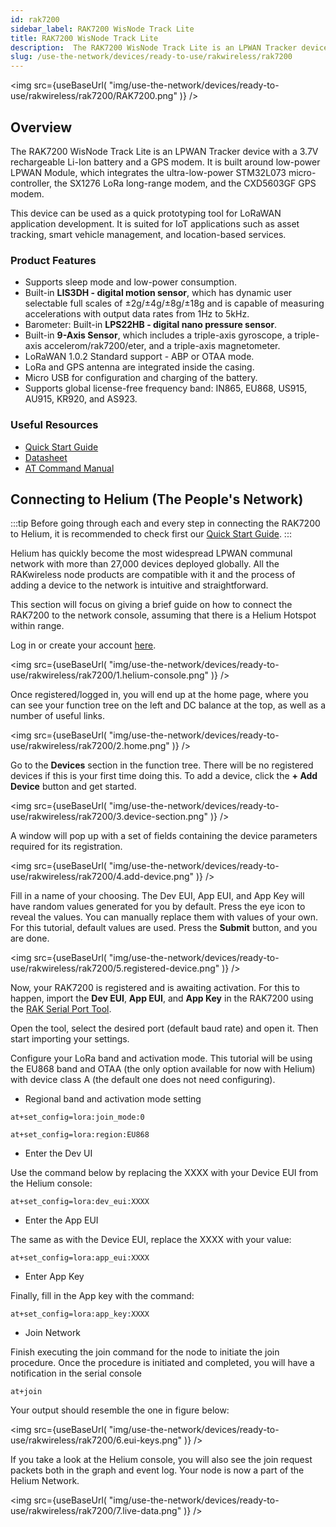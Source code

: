 ```yaml
---
id: rak7200
sidebar_label: RAK7200 WisNode Track Lite
title: RAK7200 WisNode Track Lite
description:  The RAK7200 WisNode Track Lite is an LPWAN Tracker device with a 3.7V rechargeable Li-Ion battery and a GPS modem. It is built around low-power LPWAN Module, which integrates the ultra low power STM32L073 micro-controller, the SX1276 LoRa long-range modem, and the CXD5603GF GPS modem. 
slug: /use-the-network/devices/ready-to-use/rakwireless/rak7200
---
```




<img
  src={useBaseUrl(
    "img/use-the-network/devices/ready-to-use/rakwireless/rak7200/RAK7200.png"
  )}
/>

## Overview


The RAK7200 WisNode Track Lite is an LPWAN Tracker device with a 3.7V rechargeable Li-Ion battery and a GPS modem. It is built around low-power LPWAN Module, which integrates the ultra-low-power STM32L073 micro-controller, the SX1276 LoRa long-range modem, and the CXD5603GF GPS modem.

This device can be used as a quick prototyping tool for LoRaWAN application development. It is suited for IoT applications such as asset tracking, smart vehicle management, and location-based services.


### Product Features

- Supports sleep mode and low-power consumption.
- Built-in **LIS3DH - digital motion sensor**, which has dynamic user selectable full scales of ±2g/±4g/±8g/±18g and is capable of measuring accelerations with output data rates from 1Hz to 5kHz.
- Barometer: Built-in **LPS22HB - digital nano pressure sensor**.
- Built-in **9-Axis Sensor**, which includes a triple-axis gyroscope, a triple-axis accelerom/rak7200/eter, and a triple-axis magnetometer.
- LoRaWAN 1.0.2 Standard support - ABP or OTAA mode.
- LoRa and GPS antenna are integrated inside the casing.
- Micro USB for configuration and charging of the battery.
- Supports global license-free frequency band: IN865, EU868, US915, AU915, KR920, and AS923.


### Useful Resources

- [Quick Start Guide](https://docs.rakwireless.com/Product-Categories/WisNode/RAK7200/Quickstart/)
- [Datasheet](https://docs.rakwireless.com/Product-Categories/WisNode/RAK7200/Datasheet/)
- [AT Command Manual](https://docs.rakwireless.com/Product-Categories/WisNode/RAK7200/AT-Command-Manual)

## Connecting to Helium (The People's Network)

:::tip
Before going through each and every step in connecting the RAK7200 to Helium, it is recommended to check first our [Quick Start Guide](https://docs.rakwireless.com/Product-Categories/WisNode/RAK7200/Quickstart/).
:::

Helium has quickly become the most widespread LPWAN communal network with more than 27,000 devices deployed globally. All the RAKwireless node products are compatible with it and the process of adding a device to the network is intuitive and straightforward.

This section will focus on giving a brief guide on how to connect the RAK7200 to the network console, assuming that there is a Helium Hotspot within range.

Log in or create your account [here](https://www.helium.com/console).


<img
  src={useBaseUrl(
    "img/use-the-network/devices/ready-to-use/rakwireless/rak7200/1.helium-console.png"
  )}
/>

Once registered/logged in, you will end up at the home page, where you can see your function tree on the left and DC balance at the top, as well as a number of useful links.


<img
  src={useBaseUrl(
    "img/use-the-network/devices/ready-to-use/rakwireless/rak7200/2.home.png"
  )}
/>

Go to the **Devices** section in the function tree. There will be no registered devices if this is your first time doing this. To add a device, click the **+ Add Device** button and get started.

<img
  src={useBaseUrl(
    "img/use-the-network/devices/ready-to-use/rakwireless/rak7200/3.device-section.png"
  )}
/>


A window will pop up with a set of fields containing the device parameters required for its registration.

<img
  src={useBaseUrl(
    "img/use-the-network/devices/ready-to-use/rakwireless/rak7200/4.add-device.png"
  )}
/>

Fill in a name of your choosing. The Dev EUI, App EUI, and App Key will have random values generated for you by default. Press the eye icon to reveal the values. You can manually replace them with values of your own. For this tutorial, default values are used. Press the **Submit** button, and you are done.

<img
  src={useBaseUrl(
    "img/use-the-network/devices/ready-to-use/rakwireless/rak7200/5.registered-device.png"
  )}
/>

Now, your RAK7200 is registered and is awaiting activation. For this to happen, import the **Dev EUI**, **App EUI**, and **App Key** in the RAK7200 using the [RAK Serial Port Tool](https://downloads.rakwireless.com/en/LoRa/Tools/RAK_SERIAL_PORT_TOOL_V1.2.1.zip).

Open the tool, select the desired port (default baud rate) and open it. Then start importing your settings.

Configure your LoRa band and activation mode. This tutorial will be using the EU868 band and OTAA (the only option available for now with Helium) with device class A (the default one does not need configuring).


- Regional band and activation mode setting

```
at+set_config=lora:join_mode:0
```

```
at+set_config=lora:region:EU868
```

- Enter the Dev UI

Use the command below by replacing the XXXX with your Device EUI from the Helium console:

```
at+set_config=lora:dev_eui:XXXX
```

- Enter the App EUI

The same as with the Device EUI, replace the XXXX with your value:

```
at+set_config=lora:app_eui:XXXX
```

- Enter App Key

Finally, fill in the App key with the command:

```
at+set_config=lora:app_key:XXXX
```

- Join Network

Finish executing the join command for the node to initiate the join procedure.
Once the procedure is initiated and completed, you will have a notification in the serial console

```
at+join
```

Your output should resemble the one in figure below:

<img
  src={useBaseUrl(
    "img/use-the-network/devices/ready-to-use/rakwireless/rak7200/6.eui-keys.png"
  )}
/>


If you take a look at the Helium console, you will also see the join request packets both in the graph and event log. Your node is now a part of the Helium Network.


<img
  src={useBaseUrl(
    "img/use-the-network/devices/ready-to-use/rakwireless/rak7200/7.live-data.png"
  )}
/>




